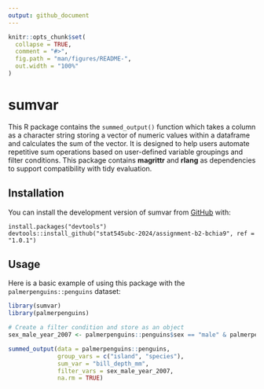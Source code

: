 ```yaml
---
output: github_document
---
```


<!-- README.md is generated from README.Rmd. Please edit that file -->

```r
knitr::opts_chunk$set(
  collapse = TRUE,
  comment = "#>",
  fig.path = "man/figures/README-",
  out.width = "100%"
)
```

# sumvar

<!-- badges: start -->

<!-- badges: end -->

This R package contains the `summed_output()` function which takes a column as a character string storing a vector of numeric values within a dataframe and calculates the sum of the vector. It is designed to help users automate repetitive sum operations based on user-defined variable groupings and filter conditions. This package contains **magrittr** and **rlang** as dependencies to support compatibility with tidy evaluation.

## Installation

You can install the development version of sumvar from [GitHub](https://github.com/stat545ubc-2024/assignment-b2-bchia9) with:

```         
install.packages("devtools")
devtools::install_github("stat545ubc-2024/assignment-b2-bchia9", ref = "1.0.1")
```

## Usage

Here is a basic example of using this package with the `palmerpenguins::penguins` dataset:

```r
library(sumvar)
library(palmerpenguins)

# Create a filter condition and store as an object
sex_male_year_2007 <- palmerpenguins::penguins$sex == "male" & palmerpenguins::penguins$year == 2007

summed_output(data = palmerpenguins::penguins,
              group_vars = c("island", "species"),
              sum_var = "bill_depth_mm",
              filter_vars = sex_male_year_2007,
              na.rm = TRUE)



```
